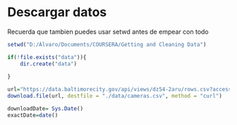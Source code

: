 # Descargar datos

Recuerda que tambien puedes usar setwd antes de empear con todo

```{r}

setwd("D:/Álvaro/Documents/COURSERA/Getting and Cleaning Data")

if(!file.exists("data")){
    dir.create("data")
    
}

url="https://data.baltimorecity.gov/api/views/dz54-2aru/rows.csv?accessType=DOWNLOAD"
download.file(url, destfile = "./data/cameras.csv", method = "curl")

downloadDate= Sys.Date()
exactDate=date()

```

